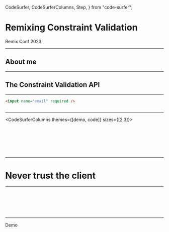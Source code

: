   CodeSurfer,
  CodeSurferColumns,
  Step,
} from "code-surfer";


<Layout>

# Remixing Constraint Validation

Remix Conf 2023

</Layout>

---

## About me

---

## The Constraint Validation API

---

<CodeSurfer theme={code}>

```html
<input name="email" required />
```

```diff 1[21:29]
```

</CodeSurfer>

---

<CodeSurferColumns themes={[demo, code]} sizes={[2,3]}>

<Step>

<Example src="./basic" />

```jsx file=./01.BaseExample.jsx
```

</Step>

<Step>

<Example src="./basic" />

```jsx file=./02.Preparation.jsx
```

</Step>

<Step>

<Example src="./invalid-event" />

```jsx file=./03.ReportingErrors.jsx
```

</Step>

<Step>

<Example src="./novalidate" />

```jsx file=./04.EnhancingValidation.jsx
```

</Step>

<Step>

<Example src="./validitystate" />

```jsx file=./05.CustomizeMessages.jsx
```

</Step>

<Step>

<Example src="./validitystate" />

```jsx file=./06.Action.jsx
```

</Step>



<Step>

<Example src="./validitystate" />

```diff 17:22
```

</Step>

</CodeSurferColumns>

---

<Centered>

# Never trust the client

</Centered>

---

<CodeSurfer theme={code}>


```jsx 49:69 file=./06.Action.jsx
```

```jsx 66,75 file=./07.ExtractSchema.jsx
```

```diff 5:15
```

```jsx 1 file=./08.SecretSauce.jsx
```

```diff 31:43
```

```jsx file=./09.SyncState.jsx
```

</CodeSurfer>

---

Demo
